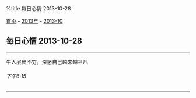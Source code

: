 %title 每日心情 2013-10-28

[[../../../index|首页]] - [[../index|2013年]] - [[index|2013-10]]
==每日心情 2013-10-28==
----
牛人层出不穷，深感自己越来越平凡
======下午6:15======
----
